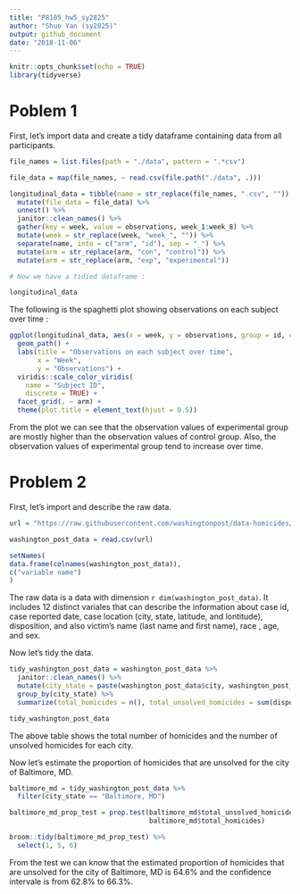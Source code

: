 ```yaml
---
title: "P8105_hw5_sy2825"
author: "Shuo Yan (sy2825)"
output: github_document
date: "2018-11-06"
---
```


```r
knitr::opts_chunk$set(echo = TRUE)
library(tidyverse)


```

# Poblem 1

First, let's import data and create a tidy dataframe containing data from all participants.

```r

file_names = list.files(path = "./data", pattern = ".*csv")

file_data = map(file_names, ~ read.csv(file.path("./data", .)))

longitudinal_data = tibble(name = str_replace(file_names, ".csv", "")) %>%
  mutate(file_data = file_data) %>%
  unnest() %>%
  janitor::clean_names() %>%
  gather(key = week, value = observations, week_1:week_8) %>%
  mutate(week = str_replace(week, "week_", "")) %>%
  separate(name, into = c("arm", "id"), sep = "_") %>%
  mutate(arm = str_replace(arm, "con", "control")) %>%
  mutate(arm = str_replace(arm, "exp", "experimental"))

# Now we have a tidied dataframe :

longitudinal_data
```

The following is the spaghetti plot showing observations on each subject over time :

```r

ggplot(longitudinal_data, aes(x = week, y = observations, group = id, color = id)) +
  geom_path() + 
  labs(title = "Observations on each subject over time",
       x = "Week",
       y = "Observations") + 
  viridis::scale_color_viridis(
    name = "Subject ID", 
    discrete = TRUE) +
  facet_grid(. ~ arm) +
  theme(plot.title = element_text(hjust = 0.5))
```

From the plot we can see that the observation values of experimental group are mostly higher than the observation values of control group. Also, the observation values of experimental group tend to increase over time.


# Problem 2

First, let's import and describe the raw data.

```r

url = "https://raw.githubusercontent.com/washingtonpost/data-homicides/master/homicide-data.csv"

washington_post_data = read.csv(url)

setNames(
data.frame(colnames(washington_post_data)),
c("variable name")
)

```

The raw data is a data with dimension `r dim(washington_post_data)`. It includes 12 distinct variales that can describe the information about case id, case reported date, case location (city, state, latitude, and lontitude), disposition, and also victim's name (last name and first name), race , age, and sex.

Now let's tidy the data.

```r

tidy_washington_post_data = washington_post_data %>%
  janitor::clean_names() %>%
  mutate(city_state = paste(washington_post_data$city, washington_post_data$state, sep = ", ")) %>%
  group_by(city_state) %>%
  summarize(total_homicides = n(), total_unsolved_homicides = sum(disposition %in% c("Closed without arrest", "Open/No arrest")))

tidy_washington_post_data
```
The above table shows the total number of homicides and the number of unsolved homicides for each city.

Now let's estimate the proportion of homicides that are unsolved for the city of Baltimore, MD.

```r

baltimore_md = tidy_washington_post_data %>%
  filter(city_state == "Baltimore, MD")

baltimore_md_prop_test = prop.test(baltimore_md$total_unsolved_homicides, 
                                   baltimore_md$total_homicides)

broom::tidy(baltimore_md_prop_test) %>%
  select(1, 5, 6)
```

From the test we can know that the estimated proportion of homicides that are unsolved for the city of Baltimore, MD is 64.6% and the confidence intervale is from 62.8% to 66.3%.
